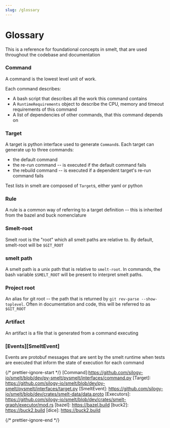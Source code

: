 ```yaml
---
slug: /glossary
---
```


# Glossary

This is a reference for foundational concepts in smelt, that are used throughout the codebase and documentation

### Command

A command is the lowest level unit of work.

Each command describes:

- A bash script that describes all the work this command contains
- A `RuntimeRequirements` object to describe the CPU, memory and timeout requirements of this command
- A list of dependencies of other commands, that this command depends on

### Target

A target is python interface used to generate `Command`s. Each target can generate up to three commands:

- the default command
- the re-run command -- is executed if the default command fails
- the rebuild command -- is executed if a dependent target's re-run command fails

Test lists in smelt are composed of `Target`s, either yaml or python

### Rule

A rule is a common way of referring to a target definition -- this is inherited from the bazel and buck nomenclature

### Smelt-root

Smelt root is the "root" which all smelt paths are relative to. By default, smelt-root will be `$GIT_ROOT`

### smelt path

A smelt path is a unix path that is relative to `smelt-root`. In commands, the bash variable `$SMELT_ROOT` will be present to interpret smelt paths.

### Project root

An alias for git root -- the path that is returned by `git rev-parse --show-toplevel`. Often in documentation and code, this will be referred to as `$GIT_ROOT`

### Artifact

An artifact is a file that is generated from a command executing

### [Events][SmeltEvent]

Events are protobuf messages that are sent by the smelt runtime when tests are executed that inform the state of execution for each command

{/* prettier-ignore-start */}
[Command]:https://github.com/silogy-io/smelt/blob/dev/py-smelt/pysmelt/interfaces/command.py
[Target]: https://github.com/silogy-io/smelt/blob/dev/py-smelt/pysmelt/interfaces/target.py
[SmeltEvent]: https://github.com/silogy-io/smelt/blob/dev/crates/smelt-data/data.proto
[Executors]: https://github.com/silogy-io/smelt/blob/dev/crates/smelt-graph/executor/mod.rs
[bazel]: https://bazel.build
[buck2]: https://buck2.build
[dice]: https://buck2.build

{/* prettier-ignore-end */}
